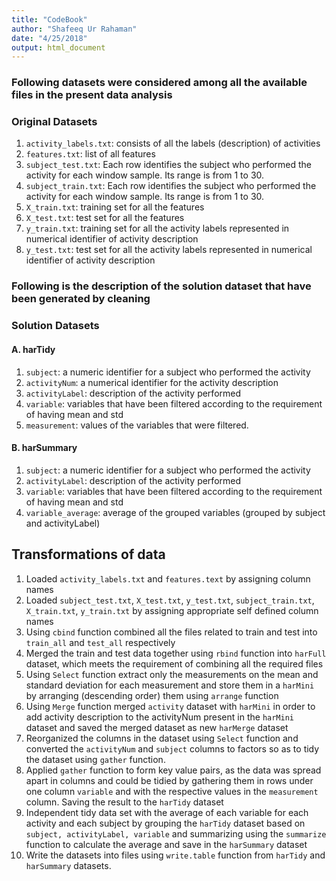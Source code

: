 ```yaml
---
title: "CodeBook"
author: "Shafeeq Ur Rahaman"
date: "4/25/2018"
output: html_document
---
```


### Following datasets were considered among all the available files in the present data analysis

### Original Datasets
1. `activity_labels.txt`: consists of all the labels (description) of activities
2. `features.txt`: list of all features
3. `subject_test.txt`: Each row identifies the subject who performed the activity for each window sample. Its range is from 1 to 30.
4. `subject_train.txt`: Each row identifies the subject who performed the activity for each window sample. Its range is from 1 to 30.
5. `X_train.txt`: training set for all the features
6. `X_test.txt`: test set for all the features
7. `y_train.txt`: training set for all the activity labels represented in numerical identifier of activity description
8. `y_test.txt`: test set for all the activity labels represented in numerical identifier of activity description

### Following is the description of the solution dataset that have been generated by cleaning

### Solution Datasets
#### A. harTidy
1. `subject`: a numeric identifier for a subject who performed the activity
2. `activityNum`: a numerical identifier for the activity description
3. `activityLabel`: description of the activity performed
4. `variable`: variables that have been filtered according to the requirement of having mean and std
5. `measurement`: values of the variables that were filtered.

#### B. harSummary
1. `subject`: a numeric identifier for a subject who performed the activity
2. `activityLabel`: description of the activity performed
3. `variable`: variables that have been filtered according to the requirement of having mean and std
4. `variable_average`: average of the grouped variables (grouped by subject and activityLabel)

## Transformations of data
1. Loaded `activity_labels.txt` and `features.text` by assigning column names
2. Loaded `subject_test.txt`, `X_test.txt`, `y_test.txt`, `subject_train.txt`, `X_train.txt`, `y_train.txt` by assigning appropriate self defined column names
3. Using `cbind` function combined all the files related to train and test into `train_all` and `test_all` respectively
4. Merged the train and test data together using `rbind` function into `harFull` dataset, which meets the requirement of combining all the required files
5. Using `Select` function extract only the measurements on the mean and standard deviation for each measurement and store them in a `harMini` by arranging (descending order) them using `arrange` function
6. Using `Merge` function merged `activity` dataset with `harMini` in order to add activity description to the activityNum present in the `harMini` dataset and saved the merged dataset as new `harMerge` dataset
7. Reorganized the columns in the dataset using `Select` function and converted the `activityNum` and `subject` columns to factors so as to tidy the dataset using `gather` function.
8. Applied `gather` function to form key value pairs, as the data was spread apart in columns and could be tidied by gathering them in rows under one column `variable` and with the respective values in the `measurement` column. Saving the result to the `harTidy` dataset
9. Independent tidy data set with the average of each variable for each activity and each subject by grouping the `harTidy` dataset based on `subject, activityLabel, variable` and summarizing using the `summarize` function to calculate the average and save in the `harSummary` dataset
10. Write the datasets into files using `write.table` function from `harTidy` and `harSummary` datasets.

